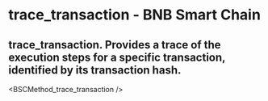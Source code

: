 # trace_transaction - BNB Smart Chain

## trace_transaction. Provides a trace of the execution steps for a specific transaction, identified by its transaction hash.


<BSCMethod_trace_transaction />
